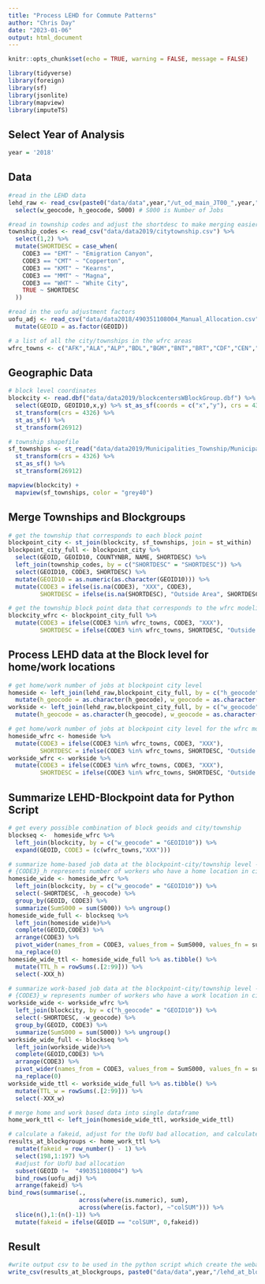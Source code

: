 ```yaml
---
title: "Process LEHD for Commute Patterns"
author: "Chris Day"
date: "2023-01-06"
output: html_document
---
```


```r
knitr::opts_chunk$set(echo = TRUE, warning = FALSE, message = FALSE)
```

```r
library(tidyverse)
library(foreign)
library(sf)
library(jsonlite)
library(mapview)
library(imputeTS)
```

## Select Year of Analysis
```r
year = '2018'
```


## Data
```r
#read in the LEHD data
lehd_raw <- read_csv(paste0("data/data",year,"/ut_od_main_JT00_",year,".csv")) %>%
  select(w_geocode, h_geocode, S000) # S000 is Number of Jobs
```

```r
#read in township codes and adjust the shortdesc to make merging easier later on
township_codes <- read_csv("data/data2019/citytownship.csv") %>%
  select(1,2) %>%
  mutate(SHORTDESC = case_when(
    CODE3 == "EMT" ~ "Emigration Canyon",
    CODE3 == "CMT" ~ "Copperton",
    CODE3 == "KMT" ~ "Kearns",
    CODE3 == "MMT" ~ "Magna",
    CODE3 == "WHT" ~ "White City",
    TRUE ~ SHORTDESC
  ))
```

```r
#read in the uofu adjustment factors
uofu_adj <- read_csv("data/data2018/490351108004_Manual_Allocation.csv") %>%
  mutate(GEOID = as.factor(GEOID))
```

```r
# a list of all the city/townships in the wfrc areas
wfrc_towns <- c("AFK","ALA","ALP","BDL","BGM","BNT","BRT","CDF","CEN","CHA","CHL","CLF","CLI","CMT","COA","CWH","DAN","DRA","EAG","ELK","EMT","FAR","FCS","FFD","FRR","FTH","GLA","GOS","GRL","HAR","HDT","HDT","HEB","HER","HGH","HNF","HOL","HOO","HVL","IND","INT","KAY","KMS","KMT","LAY","LEH","LIN","MAP","MID","MLC","MMT","MRG","MSL","MUR","MWY","NOG","NSL","OGD","OKL","ORM","PAY","PGR","PLN","PRK","PRY","PVO","PVW","ROY","RVD","RVT","SAN","SAQ","SAR","SFK","SJC","SLC","SLM","SOG","SPV","SSL","SUN","SWE","SYR","TAY","TOO","UIN","VIN","WAT","WBG","WDL","WEB","WHT","WHV","WIL","WJC","WPT","WVC","WXC")

```

## Geographic Data
```r
# block level coordinates
blockcity <- read.dbf("data/data2019/blockcentersWBlockGroup.dbf") %>%
  select(GEOID, GEOID10,x,y) %>% st_as_sf(coords = c("x","y"), crs = 4326) %>%
  st_transform(crs = 4326) %>%   
  st_as_sf() %>%
  st_transform(26912) 
```

```r
# township shapefile
sf_townships <- st_read("data/data2019/Municipalities_Township/Municipalities_Township.shp") %>%
  st_transform(crs = 4326) %>%   
  st_as_sf() %>%
  st_transform(26912) 

mapview(blockcity) + 
  mapview(sf_townships, color = "grey40")
```

## Merge Townships and Blockgroups
```r
# get the township that corresponds to each block point
blockpoint_city <- st_join(blockcity, sf_townships, join = st_within)
blockpoint_city_full <- blockpoint_city %>%
  select(GEOID, GEOID10, COUNTYNBR, NAME, SHORTDESC) %>%
  left_join(township_codes, by = c("SHORTDESC" = "SHORTDESC")) %>%
  select(GEOID10, CODE3, SHORTDESC) %>%
  mutate(GEOID10 = as.numeric(as.character(GEOID10))) %>%
  mutate(CODE3 = ifelse(is.na(CODE3), "XXX", CODE3),
         SHORTDESC = ifelse(is.na(SHORTDESC), "Outside Area", SHORTDESC))

# get the township block point data that corresponds to the wfrc modeling area
blockcity_wfrc <- blockpoint_city_full %>% 
  mutate(CODE3 = ifelse(CODE3 %in% wfrc_towns, CODE3, "XXX"),
         SHORTDESC = ifelse(CODE3 %in% wfrc_towns, SHORTDESC, "Outside WFRC Area"))
```

## Process LEHD data at the Block level for home/work locations
```r
# get home/work number of jobs at blockpoint city level
homeside <- left_join(lehd_raw,blockpoint_city_full, by = c("h_geocode" = "GEOID10")) %>%
  mutate(h_geocode = as.character(h_geocode), w_geocode = as.character(w_geocode))
workside <- left_join(lehd_raw,blockpoint_city_full, by = c("w_geocode" = "GEOID10")) %>%
  mutate(h_geocode = as.character(h_geocode), w_geocode = as.character(w_geocode))

# get home/work number of jobs at blockpoint city level for the wfrc modeling area
homeside_wfrc <- homeside %>%
  mutate(CODE3 = ifelse(CODE3 %in% wfrc_towns, CODE3, "XXX"),
         SHORTDESC = ifelse(CODE3 %in% wfrc_towns, SHORTDESC, "Outside WFRC Area"))
workside_wfrc <- workside %>%
  mutate(CODE3 = ifelse(CODE3 %in% wfrc_towns, CODE3, "XXX"),
         SHORTDESC = ifelse(CODE3 %in% wfrc_towns, SHORTDESC, "Outside WFRC Area"))
```

## Summarize LEHD-Blockpoint data for Python Script
```r
# get every possible combination of block geoids and city/township
blockseq <-  homeside_wfrc %>% 
  left_join(blockcity, by = c("w_geocode" = "GEOID10")) %>%
  expand(GEOID, CODE3 = (c(wfrc_towns,"XXX")))
```

```r
# summarize home-based job data at the blockpoint-city/township level -- including totals
# {CODE3}_h represents number of workers who have a home location in city/town
homeside_wide <- homeside_wfrc %>%
  left_join(blockcity, by = c("w_geocode" = "GEOID10")) %>%
  select(-SHORTDESC, -h_geocode) %>%
  group_by(GEOID, CODE3) %>%
  summarize(SumS000 = sum(S000)) %>% ungroup() 
homeside_wide_full <- blockseq %>%
  left_join(homeside_wide)%>%
  complete(GEOID,CODE3) %>%
  arrange(CODE3) %>%
  pivot_wider(names_from = CODE3, values_from = SumS000, values_fn = sum, names_glue = "{CODE3}_h") %>%
  na_replace(0)
homeside_wide_ttl <- homeside_wide_full %>% as.tibble() %>%
  mutate(TTL_h = rowSums(.[2:99])) %>%
  select(-XXX_h)
```

```r
# summarize work-based job data at the blockpoint-city/township level -- including totals
# {CODE3}_w represents number of workers who have a work location in city/town
workside_wide <- workside_wfrc %>%
  left_join(blockcity, by = c("h_geocode" = "GEOID10")) %>%
  select(-SHORTDESC, -w_geocode) %>%
  group_by(GEOID, CODE3) %>%
  summarize(SumS000 = sum(S000)) %>% ungroup()
workside_wide_full <- blockseq %>%
  left_join(workside_wide)%>%
  complete(GEOID,CODE3) %>%
  arrange(CODE3) %>%
  pivot_wider(names_from = CODE3, values_from = SumS000, values_fn = sum, names_glue = "{CODE3}_w") %>%
  na_replace(0)
workside_wide_ttl <- workside_wide_full %>% as.tibble() %>%
  mutate(TTL_w = rowSums(.[2:99])) %>% 
  select(-XXX_w)
```

```r
# merge home and work based data into single dataframe
home_work_ttl <- left_join(homeside_wide_ttl, workside_wide_ttl)
```

```r
# calculate a fakeid, adjust for the UofU bad allocation, and calculate a column sum after adjusting for UofU allocation
results_at_blockgroups <- home_work_ttl %>%
  mutate(fakeid = row_number() - 1) %>%
  select(198,1:197) %>%
  #adjust for UofU bad allocation
  subset(GEOID !=  "490351108004") %>%
  bind_rows(uofu_adj) %>%
  arrange(fakeid) %>%
bind_rows(summarise(.,
                    across(where(is.numeric), sum),
                    across(where(is.factor), ~"colSUM"))) %>%
  slice(n(),1:(n()-1)) %>%
  mutate(fakeid = ifelse(GEOID == "colSUM", 0,fakeid))
```


## Result
```r
#write output csv to be used in the python script which create the webapp inputs
write_csv(results_at_blockgroups, paste0("data/data",year,"/lehd_at_blockgroup_level",year,".csv"))
```

